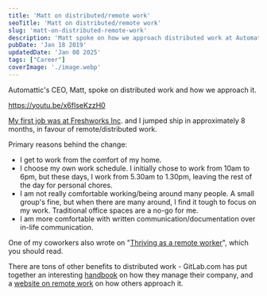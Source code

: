 ```yaml
---
title: 'Matt on distributed/remote work'
seoTitle: 'Matt on distributed/remote work'
slug: 'matt-on-distributed-remote-work'
description: 'Matt spoke on how we approach distributed work at Automattic. Check out!'
pubDate: 'Jan 18 2019'
updatedDate: 'Jan 08 2025'
tags: ["Career"]
coverImage: './image.webp'
---
```


Automattic's CEO, Matt, spoke on distributed work and how we approach it.


https://youtu.be/x6fIseKzzH0


[My first job was at Freshworks Inc](https://www.arun.blog/last-day-at-freshworks). and I jumped ship in approximately 8 months, in favour of remote/distributed work.


Primary reasons behind the change:

- I get to work from the comfort of my home.
- I choose my own work schedule. I initially chose to work from 10am to 6pm, but these days, I work from 5.30am to 1.30pm, leaving the rest of the day for personal chores.
- I am not really comfortable working/being around many people. A small group's fine, but when there are many around, I find it tough to focus on my work. Traditional office spaces are a no-go for me.
- I am more comfortable with written communication/documentation over in-life communication.

One of my coworkers also wrote on "[Thriving as a remote worker](https://24ways.org/2018/thriving-as-a-remote-worker/)", which you should read.


There are tons of other benefits to distributed work - GitLab.com has put together an interesting [handbook](https://about.gitlab.com/handbook/) on how they manage their company, and a [website on remote work](https://www.remoteonly.org/) on how others approach it.


